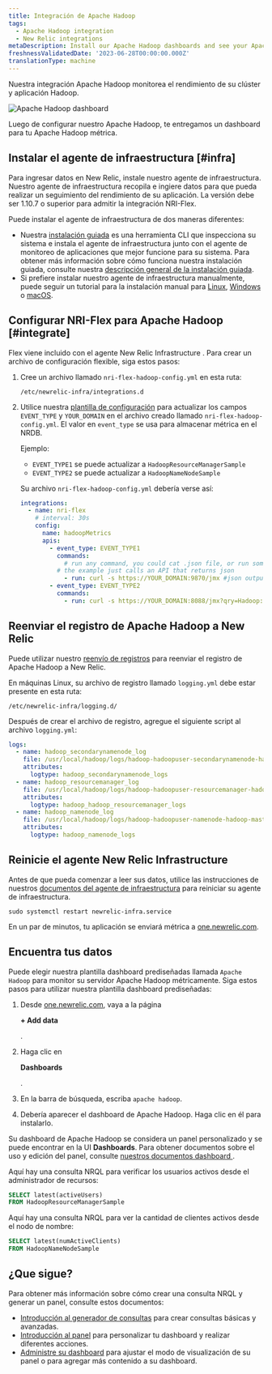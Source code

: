 ```yaml
---
title: Integración de Apache Hadoop
tags:
  - Apache Hadoop integration
  - New Relic integrations
metaDescription: Install our Apache Hadoop dashboards and see your Apache Hadoop  data in New Relic.
freshnessValidatedDate: '2023-06-28T00:00:00.000Z'
translationType: machine
---
```



Nuestra integración Apache Hadoop monitorea el rendimiento de su clúster y aplicación Hadoop.

<img
  title="Apache Hadoop dashboard"
  alt="Apache Hadoop dashboard"
  src={infrastructureApacheHadoopDashboard}
/>

<figcaption>
  Luego de configurar nuestro Apache Hadoop, te entregamos un dashboard para tu Apache Hadoop métrica.
</figcaption>

## Instalar el agente de infraestructura [#infra]

Para ingresar datos en New Relic, instale nuestro agente de infraestructura. Nuestro agente de infraestructura recopila e ingiere datos para que pueda realizar un seguimiento del rendimiento de su aplicación. La versión debe ser 1.10.7 o superior para admitir la integración NRI-Flex.

Puede instalar el agente de infraestructura de dos maneras diferentes:

* Nuestra [instalación guiada](https://one.newrelic.com/nr1-core?state=4f81feab-35f7-e97e-9903-52510f8542bd) es una herramienta CLI que inspecciona su sistema e instala el agente de infraestructura junto con el agente de monitoreo de aplicaciones que mejor funcione para su sistema. Para obtener más información sobre cómo funciona nuestra instalación guiada, consulte nuestra [descripción general de la instalación guiada](/docs/infrastructure/host-integrations/installation/new-relic-guided-install-overview).
* Si prefiere instalar nuestro agente de infraestructura manualmente, puede seguir un tutorial para la instalación manual para [Linux](/docs/infrastructure/install-infrastructure-agent/linux-installation/install-infrastructure-monitoring-agent-linux), [Windows](/docs/infrastructure/install-infrastructure-agent/windows-installation/install-infrastructure-monitoring-agent-windows/) o [macOS](/docs/infrastructure/install-infrastructure-agent/macos-installation/install-infrastructure-monitoring-agent-macos/).

## Configurar NRI-Flex para Apache Hadoop [#integrate]

Flex viene incluido con el agente New Relic Infrastructure . Para crear un archivo de configuración flexible, siga estos pasos:

1. Cree un archivo llamado `nri-flex-hadoop-config.yml` en esta ruta:

   ```shell
   /etc/newrelic-infra/integrations.d
   ```

2. Utilice nuestra [plantilla de configuración](https://github.com/newrelic/nri-flex/blob/master/examples/json-read-cmd-example.yml) para actualizar los campos `EVENT_TYPE` y `YOUR_DOMAIN` en el archivo creado llamado `nri-flex-hadoop-config.yml`. El valor en `event_type` se usa para almacenar métrica en el NRDB.

   Ejemplo:

   * `EVENT_TYPE1` se puede actualizar a `HadoopResourceManagerSample`
   * `EVENT_TYPE2` se puede actualizar a `HadoopNameNodeSample`

   Su archivo `nri-flex-hadoop-config.yml` debería verse así:

   ```yml
   integrations:
     - name: nri-flex
       # interval: 30s
       config:
         name: hadoopMetrics
         apis:
           - event_type: EVENT_TYPE1
             commands: 
               # run any command, you could cat .json file, or run some commands that produce a json output
             # the example just calls an API that returns json
               - run: curl -s https://YOUR_DOMAIN:9870/jmx #json output is retrieved from this command
           - event_type: EVENT_TYPE2
             commands: 
               - run: curl -s https://YOUR_DOMAIN:8088/jmx?qry=Hadoop:*
   ```

## Reenviar el registro de Apache Hadoop a New Relic

Puede utilizar nuestro [reenvío de registros](/docs/logs/forward-logs/forward-your-logs-using-infrastructure-agent/) para reenviar el registro de Apache Hadoop a New Relic.

En máquinas Linux, su archivo de registro llamado `logging.yml` debe estar presente en esta ruta:

```shell
/etc/newrelic-infra/logging.d/
```

Después de crear el archivo de registro, agregue el siguiente script al archivo `logging.yml`:

```yml
logs:
  - name: hadoop_secondarynamenode_log
    file: /usr/local/hadoop/logs/hadoop-hadoopuser-secondarynamenode-hadoop-master.log
    attributes:
      logtype: hadoop_secondarynamenode_logs
  - name: hadoop_resourcemanager_log
    file: /usr/local/hadoop/logs/hadoop-hadoopuser-resourcemanager-hadoop-master.log
    attributes:
      logtype: hadoop_hadoop_resourcemanager_logs
  - name: hadoop_namenode_log
    file: /usr/local/hadoop/logs/hadoop-hadoopuser-namenode-hadoop-master.log
    attributes:
      logtype: hadoop_namenode_logs
```

## Reinicie el agente New Relic Infrastructure

Antes de que pueda comenzar a leer sus datos, utilice las instrucciones de nuestros [documentos del agente de infraestructura](/docs/infrastructure/install-infrastructure-agent/manage-your-agent/start-stop-restart-infrastructure-agent/) para reiniciar su agente de infraestructura.

```shell
sudo systemctl restart newrelic-infra.service
```

En un par de minutos, tu aplicación se enviará métrica a [one.newrelic.com](https://one.newrelic.com).

## Encuentra tus datos

Puede elegir nuestra plantilla dashboard prediseñadas llamada `Apache Hadoop` para monitor su servidor Apache Hadoop métricamente. Siga estos pasos para utilizar nuestra plantilla dashboard prediseñadas:

1. Desde [one.newrelic.com](https://one.newrelic.com), vaya a la página

   <DoNotTranslate>**+ Add data**</DoNotTranslate>

   .

2. Haga clic en

   <DoNotTranslate>**Dashboards**</DoNotTranslate>

   .

3. En la barra de búsqueda, escriba `apache hadoop`.

4. Debería aparecer el dashboard de Apache Hadoop. Haga clic en él para instalarlo.

Su dashboard de Apache Hadoop se considera un panel personalizado y se puede encontrar en la UI <DoNotTranslate>**Dashboards**</DoNotTranslate>. Para obtener documentos sobre el uso y edición del panel, consulte [nuestros documentos dashboard ](/docs/query-your-data/explore-query-data/dashboards/introduction-dashboards).

Aquí hay una consulta NRQL para verificar los usuarios activos desde el administrador de recursos:

```sql
SELECT latest(activeUsers) 
FROM HadoopResourceManagerSample
```

Aquí hay una consulta NRQL para ver la cantidad de clientes activos desde el nodo de nombre:

```sql
SELECT latest(numActiveClients) 
FROM HadoopNameNodeSample
```

## ¿Que sigue?

Para obtener más información sobre cómo crear una consulta NRQL y generar un panel, consulte estos documentos:

* [Introducción al generador de consultas](/docs/query-your-data/explore-query-data/query-builder/introduction-query-builder) para crear consultas básicas y avanzadas.
* [Introducción al panel](/docs/query-your-data/explore-query-data/dashboards/introduction-dashboards) para personalizar tu dashboard y realizar diferentes acciones.
* [Administre su dashboard](/docs/query-your-data/explore-query-data/dashboards/manage-your-dashboard) para ajustar el modo de visualización de su panel o para agregar más contenido a su dashboard.